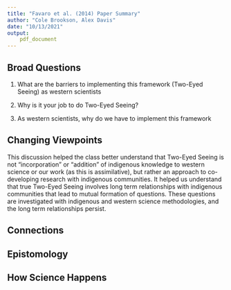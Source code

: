 ```yaml
---
title: "Favaro et al. (2014) Paper Summary"
author: "Cole Brookson, Alex Davis"
date: "10/13/2021"
output:
    pdf_document
---
```


## Broad Questions

1) What are the barriers to implementing this framework (Two-Eyed Seeing) as western scientists

2) Why is it your job to do Two-Eyed Seeing? 

3) As western scientists, why do we have to implement this framework


## Changing Viewpoints

This discussion helped the class better understand that Two-Eyed Seeing is not "incorporation" or "addition" of indigenous knowledge to western science or our work (as this is assimilative), but rather an approach to co-developing research with indigenous communities. It helped us understand that true Two-Eyed Seeing involves long term relationships with indigenous communities that lead to mutual formation of questions. These questions are investigated with indigenous and western science methodologies, and the long term relationships persist. 


## Connections




## Epistomology





## How Science Happens


